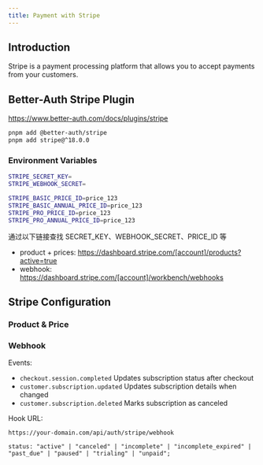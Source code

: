 ```yaml
---
title: Payment with Stripe
---
```


## Introduction

Stripe is a payment processing platform that allows you to accept payments from your customers.


## Better-Auth Stripe Plugin

https://www.better-auth.com/docs/plugins/stripe

```bash
pnpm add @better-auth/stripe
pnpm add stripe@^18.0.0
```

### Environment Variables

```bash
STRIPE_SECRET_KEY=
STRIPE_WEBHOOK_SECRET=

STRIPE_BASIC_PRICE_ID=price_123
STRIPE_BASIC_ANNUAL_PRICE_ID=price_123
STRIPE_PRO_PRICE_ID=price_123
STRIPE_PRO_ANNUAL_PRICE_ID=price_123

```

通过以下链接查找 SECRET_KEY、WEBHOOK_SECRET、PRICE_ID 等
- product + prices: https://dashboard.stripe.com/[account]/products?active=true
- webhook: https://dashboard.stripe.com/[account]/workbench/webhooks

## Stripe Configuration

### Product & Price

### Webhook

Events:

- `checkout.session.completed` Updates subscription status after checkout
- `customer.subscription.updated` Updates subscription details when changed
- `customer.subscription.deleted` Marks subscription as canceled


Hook URL:

```
https://your-domain.com/api/auth/stripe/webhook
```


```
status: "active" | "canceled" | "incomplete" | "incomplete_expired" | "past_due" | "paused" | "trialing" | "unpaid";
```